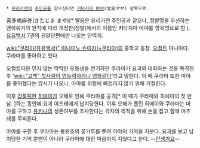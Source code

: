  * [[유리가면]]의 [[주인공]]을 찾으신다면 [[기타지마 마야]](北島マヤ) 항목으로.

喜多嶋麻弥(きたじま まや)[* 발음은 유리가면 주인공과 같으나, 정발명을 우선하는 엔하위키의 원칙에 따라 개정판(정발)에서의 이름인 '''키'''타지마 마야를 항목명으로 함 ]. [[유유백서]] 7권의 권말단편에만 나오는 단역캐.

[[wiki:"쿠라마(유유백서)" 미나미노 슈이치(=쿠라마)]]의 중학교 동창. [[오컬트]] 마니아다. 쿠라마를 좋아하고 있다.

오컬트따윈 믿지 않는 딱딱한 우등생을 연기하던 쿠라마가 요괴와 대화하는 것을 목격한 후 '[[wiki:"고백" 첫사랑이 영능력자라니 영화같다]]'라고 말한다. 이 때 쿠라마 또한 마야를 좋아했다는 암시가 나오나, 마야를 위험에 빠트리지 않기 위해 거절한다.

이후 [[갑툭튀]]한 [[히에이]]가 오해로 인해 쿠라마를 공격[* 이 때가 쿠라마와 히에이의 첫 만남. ]하는 동안에 요괴 야츠테에게 납치당한다. 이후 오해가 풀린 히에이와 쿠라마는 마야를 구하고 [[유키나]]의 생존여부를 조사한다는 각자의 목적을 위해 손을 잡고 함께 야츠테를 무찌른다.

마야를 구한 후 쿠라마는 몽환초의 꽃가루를 뿌려 마야의 기억을 지운다. 요괴를 보고 납치당한 기억 뿐만이 아니라 쿠라마에 대한 마음까지 지웠다고 한다. --[[안생겨요]]--
